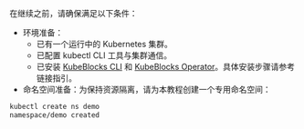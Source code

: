 在继续之前，请确保满足以下条件：
- 环境准备：
    - 已有一个运行中的 Kubernetes 集群。
    - 已配置 kubectl CLI 工具与集群通信。
    - 已安装 [KubeBlocks CLI](../../user_docs/references/install-kbcli) 和 [KubeBlocks Operator](../../user_docs/overview/install-kubeblocks)。具体安装步骤请参考链接指引。
- 命名空间准备：为保持资源隔离，请为本教程创建一个专用命名空间：

```bash
kubectl create ns demo
namespace/demo created
```